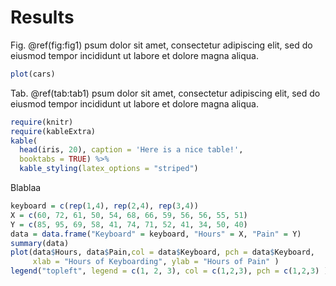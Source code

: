 # Results

Fig. \@ref(fig:fig1) psum dolor sit amet, consectetur adipiscing elit, sed do 
eiusmod tempor incididunt ut labore et dolore magna aliqua.

```r
plot(cars)
```

Tab. \@ref(tab:tab1) psum dolor sit amet, consectetur adipiscing elit, sed do 
eiusmod tempor incididunt ut labore et dolore magna aliqua.

```r
require(knitr)
require(kableExtra)
kable(
  head(iris, 20), caption = 'Here is a nice table!',
  booktabs = TRUE) %>% 
  kable_styling(latex_options = "striped")
```
Blablaa
```r
keyboard = c(rep(1,4), rep(2,4), rep(3,4))
X = c(60, 72, 61, 50, 54, 68, 66, 59, 56, 56, 55, 51)
Y = c(85, 95, 69, 58, 41, 74, 71, 52, 41, 34, 50, 40)
data = data.frame("Keyboard" = keyboard, "Hours" = X, "Pain" = Y)
summary(data)
plot(data$Hours, data$Pain,col = data$Keyboard, pch = data$Keyboard, 
     xlab = "Hours of Keyboarding", ylab = "Hours of Pain" ) 
legend("topleft", legend = c(1, 2, 3), col = c(1,2,3), pch = c(1,2,3) )
```